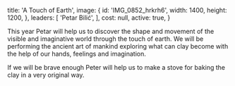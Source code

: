 
  title: 'A Touch of Earth',
  image: {
    id: 'IMG_0852_hrkrh6',
    width: 1400,
    height: 1200,
  },
  leaders: [
    'Petar Bilić',
  ],
  cost: null,
  active: true,
}

This year Petar will help us to discover the shape and movement of the visible and imaginative world through the touch of earth. We will be performing the ancient art of mankind exploring what can clay become with the help of our hands, feelings and imagination.

If we will be brave enough Peter will help us to make a stove for baking the clay in a very original way.

